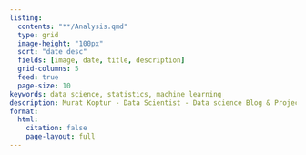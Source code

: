 ```yaml
---
listing:
  contents: "**/Analysis.qmd"
  type: grid
  image-height: "100px"
  sort: "date desc"
  fields: [image, date, title, description]
  grid-columns: 5
  feed: true
  page-size: 10
keywords: data science, statistics, machine learning
description: Murat Koptur - Data Scientist - Data science Blog & Projects.
format:
  html:
    citation: false
    page-layout: full
---
```

